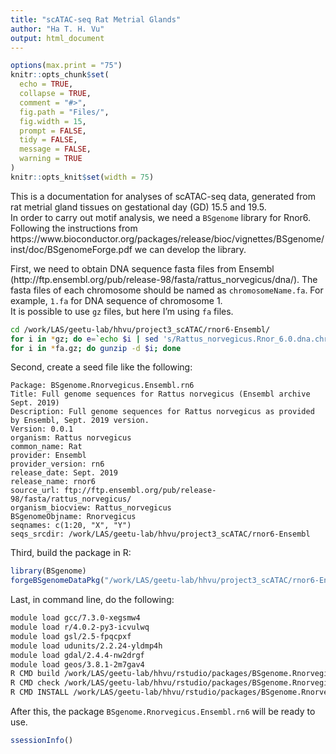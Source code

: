 ```yaml
---
title: "scATAC-seq Rat Metrial Glands"
author: "Ha T. H. Vu"
output: html_document
---
```

  
```r
options(max.print = "75")
knitr::opts_chunk$set(
  echo = TRUE,
  collapse = TRUE,
  comment = "#>",
  fig.path = "Files/",
  fig.width = 15,
  prompt = FALSE,
  tidy = FALSE,
  message = FALSE,
  warning = TRUE
)
knitr::opts_knit$set(width = 75)
```

This is a documentation for analyses of scATAC-seq data, generated from rat metrial gland tissues on gestational day (GD) 15.5 and 19.5. <br>
In order to carry out motif analysis, we need a `BSgenome` library for Rnor6. Following the instructions from https://www.bioconductor.org/packages/release/bioc/vignettes/BSgenome/inst/doc/BSgenomeForge.pdf we can develop the library. <br>

First, we need to obtain DNA sequence fasta files from Ensembl (http://ftp.ensembl.org/pub/release-98/fasta/rattus_norvegicus/dna/). The fasta files of each chromosome should be named as `chromosomeName.fa`. For example, `1.fa` for DNA sequence of chromosome 1. <br>
It is possible to use `gz` files, but here I'm using `fa` files.
```BASH
cd /work/LAS/geetu-lab/hhvu/project3_scATAC/rnor6-Ensembl/
for i in *gz; do e=`echo $i | sed 's/Rattus_norvegicus.Rnor_6.0.dna.chromosome.//g'`; mv $i $e; done
for i in *fa.gz; do gunzip -d $i; done
```
Second, create a seed file like the following:
```
Package: BSgenome.Rnorvegicus.Ensembl.rn6
Title: Full genome sequences for Rattus norvegicus (Ensembl archive Sept. 2019)
Description: Full genome sequences for Rattus norvegicus as provided by Ensembl, Sept. 2019 version.
Version: 0.0.1
organism: Rattus norvegicus
common_name: Rat
provider: Ensembl
provider_version: rn6
release_date: Sept. 2019
release_name: rnor6
source_url: ftp://ftp.ensembl.org/pub/release-98/fasta/rattus_norvegicus/
organism_biocview: Rattus_norvegicus
BSgenomeObjname: Rnorvegicus
seqnames: c(1:20, "X", "Y")
seqs_srcdir: /work/LAS/geetu-lab/hhvu/project3_scATAC/rnor6-Ensembl
```
Third, build the package in R:
```r
library(BSgenome)
forgeBSgenomeDataPkg("/work/LAS/geetu-lab/hhvu/project3_scATAC/rnor6-Ensembl/BSgenome.Rnorvegicus.Ensembl.rn6-seed")
```
Last, in command line, do the following:
```BASH
module load gcc/7.3.0-xegsmw4
module load r/4.0.2-py3-icvulwq
module load gsl/2.5-fpqcpxf
module load udunits/2.2.24-yldmp4h
module load gdal/2.4.4-nw2drgf
module load geos/3.8.1-2m7gav4
R CMD build /work/LAS/geetu-lab/hhvu/rstudio/packages/BSgenome.Rnorvegicus.Ensembl.rn6
R CMD check /work/LAS/geetu-lab/hhvu/rstudio/packages/BSgenome.Rnorvegicus.Ensembl.rn6
R CMD INSTALL /work/LAS/geetu-lab/hhvu/rstudio/packages/BSgenome.Rnorvegicus.Ensembl.rn6
```
After this, the package `BSgenome.Rnorvegicus.Ensembl.rn6` will be ready to use.

```r
ssessionInfo()
```